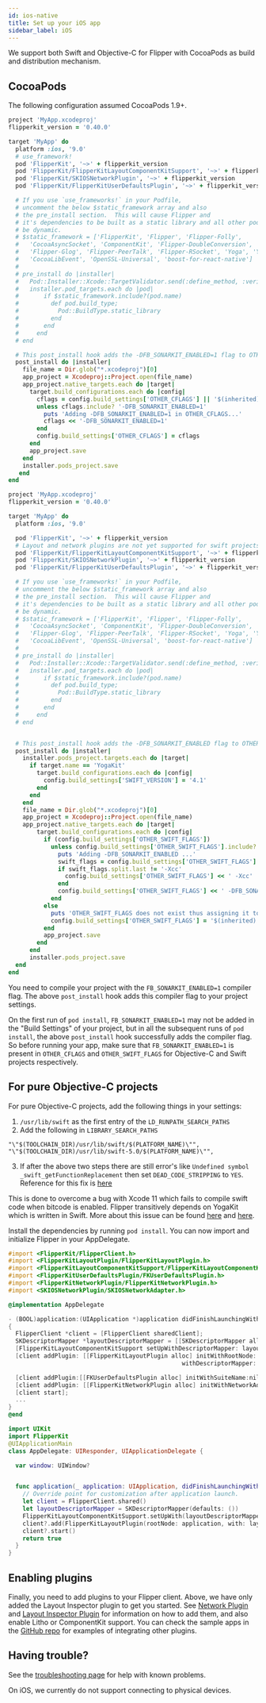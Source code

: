 ```yaml
---
id: ios-native
title: Set up your iOS app
sidebar_label: iOS
---
```


We support both Swift and Objective-C for Flipper with CocoaPods as build and distribution mechanism. 

## CocoaPods

The following configuration assumed CocoaPods 1.9+.

<!--DOCUSAURUS_CODE_TABS-->
<!--Objective-C-->

```ruby
project 'MyApp.xcodeproj'
flipperkit_version = '0.40.0'

target 'MyApp' do
  platform :ios, '9.0'
  # use_framework!
  pod 'FlipperKit', '~>' + flipperkit_version
  pod 'FlipperKit/FlipperKitLayoutComponentKitSupport', '~>' + flipperkit_version
  pod 'FlipperKit/SKIOSNetworkPlugin', '~>' + flipperkit_version
  pod 'FlipperKit/FlipperKitUserDefaultsPlugin', '~>' + flipperkit_version

  # If you use `use_frameworks!` in your Podfile,
  # uncomment the below $static_framework array and also
  # the pre_install section.  This will cause Flipper and
  # it's dependencies to be built as a static library and all other pods to
  # be dynamic.
  # $static_framework = ['FlipperKit', 'Flipper', 'Flipper-Folly',
  #   'CocoaAsyncSocket', 'ComponentKit', 'Flipper-DoubleConversion',
  #   'Flipper-Glog', 'Flipper-PeerTalk', 'Flipper-RSocket', 'Yoga', 'YogaKit',
  #   'CocoaLibEvent', 'OpenSSL-Universal', 'boost-for-react-native']
  #
  # pre_install do |installer|
  #   Pod::Installer::Xcode::TargetValidator.send(:define_method, :verify_no_static_framework_transitive_dependencies) {}
  #   installer.pod_targets.each do |pod|
  #       if $static_framework.include?(pod.name)
  #         def pod.build_type;
  #           Pod::BuildType.static_library
  #         end
  #       end
  #     end
  # end

  # This post_install hook adds the -DFB_SONARKIT_ENABLED=1 flag to OTHER_CFLAGS, necessary to expose Flipper classes in the header files
  post_install do |installer|
    file_name = Dir.glob("*.xcodeproj")[0]
    app_project = Xcodeproj::Project.open(file_name)
    app_project.native_targets.each do |target|
      target.build_configurations.each do |config|
        cflags = config.build_settings['OTHER_CFLAGS'] || '$(inherited) '
        unless cflags.include? '-DFB_SONARKIT_ENABLED=1'
          puts 'Adding -DFB_SONARKIT_ENABLED=1 in OTHER_CFLAGS...'
          cflags << '-DFB_SONARKIT_ENABLED=1'
        end
        config.build_settings['OTHER_CFLAGS'] = cflags
      end
      app_project.save
    end
    installer.pods_project.save
   end
end
```

<!--Swift-->

```ruby
project 'MyApp.xcodeproj'
flipperkit_version = '0.40.0'

target 'MyApp' do
  platform :ios, '9.0'

  pod 'FlipperKit', '~>' + flipperkit_version
  # Layout and network plugins are not yet supported for swift projects
  pod 'FlipperKit/FlipperKitLayoutComponentKitSupport', '~>' + flipperkit_version
  pod 'FlipperKit/SKIOSNetworkPlugin', '~>' + flipperkit_version
  pod 'FlipperKit/FlipperKitUserDefaultsPlugin', '~>' + flipperkit_version

  # If you use `use_frameworks!` in your Podfile,
  # uncomment the below $static_framework array and also
  # the pre_install section.  This will cause Flipper and
  # it's dependencies to be built as a static library and all other pods to
  # be dynamic.
  # $static_framework = ['FlipperKit', 'Flipper', 'Flipper-Folly',
  #   'CocoaAsyncSocket', 'ComponentKit', 'Flipper-DoubleConversion',
  #   'Flipper-Glog', 'Flipper-PeerTalk', 'Flipper-RSocket', 'Yoga', 'YogaKit',
  #   'CocoaLibEvent', 'OpenSSL-Universal', 'boost-for-react-native']
  #
  # pre_install do |installer|
  #   Pod::Installer::Xcode::TargetValidator.send(:define_method, :verify_no_static_framework_transitive_dependencies) {}
  #   installer.pod_targets.each do |pod|
  #       if $static_framework.include?(pod.name)
  #         def pod.build_type;
  #           Pod::BuildType.static_library
  #         end
  #       end
  #     end
  # end


  # This post_install hook adds the -DFB_SONARKIT_ENABLED flag to OTHER_SWIFT_FLAGS, necessary to build swift target
  post_install do |installer|
    installer.pods_project.targets.each do |target|
      if target.name == 'YogaKit'
        target.build_configurations.each do |config|
          config.build_settings['SWIFT_VERSION'] = '4.1'
        end
      end
    end
    file_name = Dir.glob("*.xcodeproj")[0]
    app_project = Xcodeproj::Project.open(file_name)
    app_project.native_targets.each do |target|
        target.build_configurations.each do |config|
          if (config.build_settings['OTHER_SWIFT_FLAGS'])
            unless config.build_settings['OTHER_SWIFT_FLAGS'].include? '-DFB_SONARKIT_ENABLED'
              puts 'Adding -DFB_SONARKIT_ENABLED ...'
              swift_flags = config.build_settings['OTHER_SWIFT_FLAGS']
              if swift_flags.split.last != '-Xcc'
                config.build_settings['OTHER_SWIFT_FLAGS'] << ' -Xcc'
              end
              config.build_settings['OTHER_SWIFT_FLAGS'] << ' -DFB_SONARKIT_ENABLED'
            end
          else
            puts 'OTHER_SWIFT_FLAGS does not exist thus assigning it to `$(inherited) -Xcc -DFB_SONARKIT_ENABLED`'
            config.build_settings['OTHER_SWIFT_FLAGS'] = '$(inherited) -Xcc -DFB_SONARKIT_ENABLED'
          end
          app_project.save
        end
      end
      installer.pods_project.save
  end
end
```

<!--END_DOCUSAURUS_CODE_TABS-->

You need to compile your project with the `FB_SONARKIT_ENABLED=1` compiler flag. The above `post_install` hook adds this compiler flag to your project settings.

<div class="warning">

On the first run of `pod install`, `FB_SONARKIT_ENABLED=1` may not be added in the "Build Settings" of your project, but in all the subsequent runs of `pod install`, the above `post_install` hook successfully adds the compiler flag. So before running your app, make sure that `FB_SONARKIT_ENABLED=1` is present in `OTHER_CFLAGS` and `OTHER_SWIFT_FLAGS` for Objective-C and Swift projects respectively.

</div>

## For pure Objective-C projects

For pure Objective-C projects, add the following things in your settings:

1. `/usr/lib/swift` as the first entry of the `LD_RUNPATH_SEARCH_PATHS`
2. Add the following in `LIBRARY_SEARCH_PATHS`

```
"\"$(TOOLCHAIN_DIR)/usr/lib/swift/$(PLATFORM_NAME)\"",
"\"$(TOOLCHAIN_DIR)/usr/lib/swift-5.0/$(PLATFORM_NAME)\"",	
```
3. If after the above two steps there are still error's like `Undefined symbol _swift_getFunctionReplacement` then set `DEAD_CODE_STRIPPING` to `YES`. Reference for this fix is [here](https://forums.swift.org/t/undefined-symbol-swift-getfunctionreplacement/30495/4)

This is done to overcome a bug with Xcode 11 which fails to compile swift code when bitcode is enabled. Flipper transitively depends on YogaKit which is written in Swift. More about this issue can be found [here](https://twitter.com/krzyzanowskim/status/1151549874653081601?s=21) and [here](https://github.com/Carthage/Carthage/issues/2825).


Install the dependencies by running `pod install`. You can now import and initialize Flipper in your
AppDelegate.

<!--DOCUSAURUS_CODE_TABS-->

<!--Objective-C-->

```objective-c
#import <FlipperKit/FlipperClient.h>
#import <FlipperKitLayoutPlugin/FlipperKitLayoutPlugin.h>
#import <FlipperKitLayoutComponentKitSupport/FlipperKitLayoutComponentKitSupport.h>
#import <FlipperKitUserDefaultsPlugin/FKUserDefaultsPlugin.h>
#import <FlipperKitNetworkPlugin/FlipperKitNetworkPlugin.h>
#import <SKIOSNetworkPlugin/SKIOSNetworkAdapter.h>

@implementation AppDelegate

- (BOOL)application:(UIApplication *)application didFinishLaunchingWithOptions:(NSDictionary *)launchOptions
{
  FlipperClient *client = [FlipperClient sharedClient];
  SKDescriptorMapper *layoutDescriptorMapper = [[SKDescriptorMapper alloc] initWithDefaults];
  [FlipperKitLayoutComponentKitSupport setUpWithDescriptorMapper: layoutDescriptorMapper];
  [client addPlugin: [[FlipperKitLayoutPlugin alloc] initWithRootNode: application
                                                 withDescriptorMapper: layoutDescriptorMapper]];

  [client addPlugin:[[FKUserDefaultsPlugin alloc] initWithSuiteName:nil]];
  [client addPlugin: [[FlipperKitNetworkPlugin alloc] initWithNetworkAdapter:[SKIOSNetworkAdapter new]]];
  [client start];
  ...
}
@end
```

<!--Swift-->

```swift
import UIKit
import FlipperKit
@UIApplicationMain
class AppDelegate: UIResponder, UIApplicationDelegate {

  var window: UIWindow?


  func application(_ application: UIApplication, didFinishLaunchingWithOptions launchOptions: [UIApplication.LaunchOptionsKey: Any]?) -> Bool {
    // Override point for customization after application launch.
    let client = FlipperClient.shared()
    let layoutDescriptorMapper = SKDescriptorMapper(defaults: ())
    FlipperKitLayoutComponentKitSupport.setUpWith(layoutDescriptorMapper)
    client?.add(FlipperKitLayoutPlugin(rootNode: application, with: layoutDescriptorMapper!))
    client?.start()
    return true
  }
}
```

<!--END_DOCUSAURUS_CODE_TABS-->

## Enabling plugins

Finally, you need to add plugins to your Flipper client. Above, we have only added the Layout Inspector plugin to get you started. See [Network Plugin](../setup/network-plugin) and [Layout Inspector Plugin](../setup/layout-plugin) for information on how to add them, and also enable Litho or ComponentKit support. You can check the sample apps in the [GitHub repo](https://github.com/facebook/flipper) for examples of integrating other plugins.

## Having trouble?

See the [troubleshooting page](../troubleshooting) for help with known problems.

<div class="warning">

On iOS, we currently do not support connecting to physical devices.

</div>

